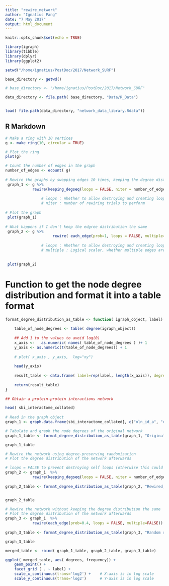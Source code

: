 ```yaml
---
title: "rewire_network"
author: "Ignatius Pang"
date: "7 May 2017"
output: html_document
---
```


```r
knitr::opts_chunk$set(echo = TRUE)

library(igraph)
library(tibble)
library(dplyr)
library(ggplot2)

setwd("/home/ignatius/PostDoc/2017/Network_SURF")

base_directory <- getwd()

# base_directory <- "/home/ignatius/PostDoc/2017/Network_SURF"

data_directory <- file.path( base_directory, "Data/R_Data") 


load( file.path(data_directory, "network_data_library.Rdata"))

```

## R Markdown


```r


# Make a ring with 10 vertices 
g <- make_ring(10, circular = TRUE)

# Plot the ring 
plot(g)

# Count the number of edges in the graph
number_of_edges <- ecount( g)
 
# Rewire the graphs by swapping edges 10 times, keeping the degree distribution the same
 graph_1 <- g %>%
			rewire(keeping_degseq(loops = FALSE, niter = number_of_edges))
 				
 				# loops : Whether to allow destroying and creating loop edges.
 				# niter : number of rewiring trials to perform 
 				
# Plot the graph
 plot(graph_1)
 
# What happens if I don't keep the edgree distribution the same 
 graph_2 <- g %>%
					 rewire( each_edge(prob=1, loops = FALSE, multiple=FALSE))
 				
 				# loops : Whether to allow destroying and creating loop edges.
 				# multiple : Logical scalar, whether multiple edges are allowed int the generated graph
 				
 				
 plot(graph_2)

```


# Function to get the node degree distribution and format it into a table format
```r

format_degree_distribution_as_table <- function( igraph_object, label) {
	
	table_of_node_degrees <- table( degree(igraph_object))
	
	## Add 1 to the values to avoid log(0)
	x_axis <- 	as.numeric( names( table_of_node_degrees ) )+ 1
	y_axis <- as.numeric(t(table_of_node_degrees)) + 1
	
	# plot( x_axis , y_axis,  log="xy")
	
	head(y_axis)
	
	result_table <- data.frame( label=rep(label, length(x_axis)), degrees=x_axis, frequency=y_axis  )
	
	return(result_table)
}
```

```r

## Obtain a protein-protein interactions network 

head( sbi_interactome_collated)
	
# Read in the graph object
graph_1 <- graph.data.frame(sbi_interactome_collated[, c("oln_id_a", "oln_id_b")], directed=FALSE, vertices=NULL)

# Tabulate and graph the node degrees of the original network
graph_1_table <- format_degree_distribution_as_table(graph_1, "Original Network")

graph_1_table
```

```r
# Rewire the network using degree-preserving randomization  
# Plot the degree distribution of the network afterwards

# loops = FALSE to prevent destroying self loops (otherwise this could skew the results)
graph_2 <- graph_1  %>%
			rewire(keeping_degseq(loops = FALSE, niter = number_of_edges))
   
graph_2_table <- format_degree_distribution_as_table(graph_2, "Rewired, keeping degree distribution")


graph_2_table
```


```r
# Rewire the network without keeping the degree distribution the same
# Plot the degree distribution of the network afterwards
graph_3 <- graph_1  %>%
			rewire(each_edge(prob=0.4, loops = FALSE, multiple=FALSE))
   
graph_3_table <- format_degree_distribution_as_table(graph_3, "Random rewiring")

graph_3_table
```


```r
merged_table <- rbind( graph_1_table, graph_2_table, graph_3_table)

ggplot( merged_table, aes( degrees, frequency)) +
	geom_point() +
	facet_grid ( . ~ label) + 
    scale_x_continuous(trans='log2') +    # X-axis is in log scale
    scale_y_continuous(trans='log2')      # Y-axis is in log scale
 
```


